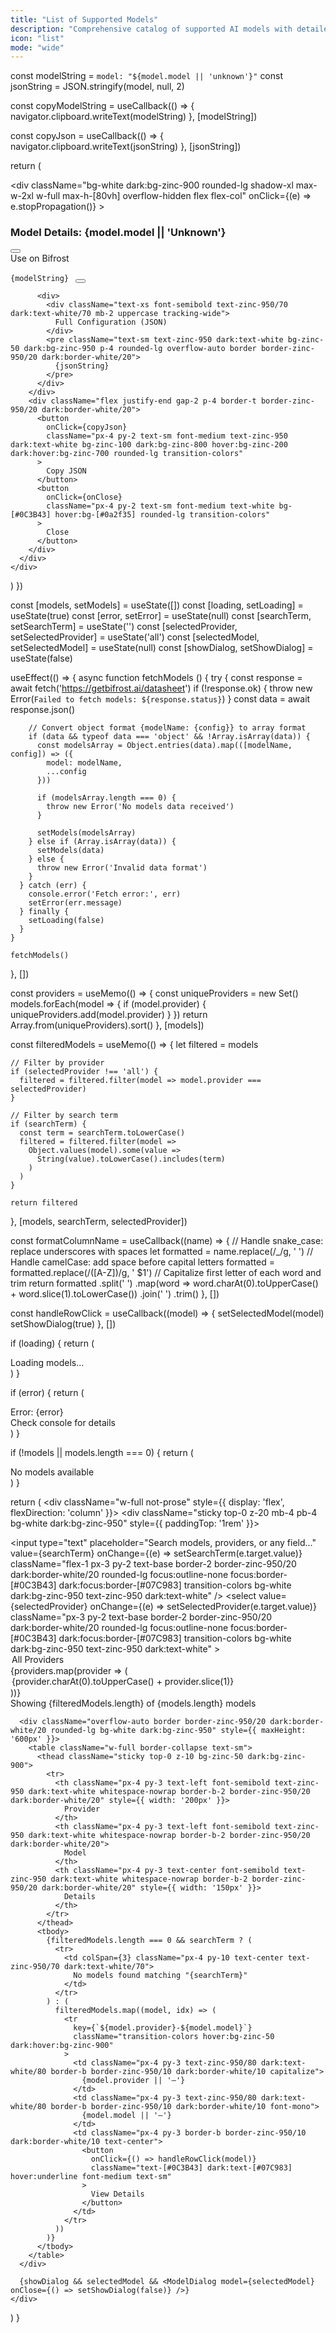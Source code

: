 ```yaml
---
title: "List of Supported Models"
description: "Comprehensive catalog of supported AI models with detailed specifications, capabilities, and costs"
icon: "list"
mode: "wide"
---
```


  const modelString = `model: "${model.model || 'unknown'}"`
  const jsonString = JSON.stringify(model, null, 2)

  const copyModelString = useCallback(() => {
    navigator.clipboard.writeText(modelString)
  }, [modelString])

  const copyJson = useCallback(() => {
    navigator.clipboard.writeText(jsonString)
  }, [jsonString])

  return (
    <div
      className="fixed inset-0 z-50 flex items-center justify-center p-4 bg-black/50"
      onClick={onClose}
    >
      <div
        className="bg-white dark:bg-zinc-900 rounded-lg shadow-xl max-w-2xl w-full max-h-[80vh] overflow-hidden flex flex-col"
        onClick={(e) => e.stopPropagation()}
      >
        <div className="flex items-center justify-between p-4 border-b border-zinc-950/20 dark:border-white/20">
          <h3 className="text-lg font-semibold text-zinc-950 dark:text-white">
            Model Details: {model.model || 'Unknown'}
          </h3>
          <button
            onClick={onClose}
            className="p-2 hover:bg-zinc-100 dark:hover:bg-zinc-800 rounded-lg transition-colors"
            aria-label="Close"
          >
            <svg className="w-5 h-5 text-zinc-950 dark:text-white" fill="none" stroke="currentColor" viewBox="0 0 24 24">
              <path strokeLinecap="round" strokeLinejoin="round" strokeWidth={2} d="M6 18L18 6M6 6l12 12" />
            </svg>
          </button>
        </div>
        <div className="flex-1 overflow-auto p-4 space-y-4">
          <div className="bg-[#0C3B43]/10 dark:bg-[#07C983]/10 border border-[#0C3B43]/20 dark:border-[#07C983]/20 rounded-lg p-4">
            <div className="text-xs font-semibold text-[#0C3B43] dark:text-[#07C983] mb-2 uppercase tracking-wide">
              Use on Bifrost
            </div>
            <div className="flex items-center gap-2">
              <code className="flex-1 text-sm font-mono text-zinc-950 dark:text-white bg-white dark:bg-zinc-950 px-3 py-2 rounded border border-zinc-950/20 dark:border-white/20">
                {modelString}
              </code>
              <button
                onClick={copyModelString}
                className="p-2 text-sm font-medium text-[#0C3B43] dark:text-[#07C983] hover:bg-[#0C3B43]/10 dark:hover:bg-[#07C983]/10 rounded-lg transition-colors"
                title="Copy model string"
              >
                <svg className="w-5 h-5" fill="none" stroke="currentColor" viewBox="0 0 24 24">
                  <path strokeLinecap="round" strokeLinejoin="round" strokeWidth={2} d="M8 16H6a2 2 0 01-2-2V6a2 2 0 012-2h8a2 2 0 012 2v2m-6 12h8a2 2 0 002-2v-8a2 2 0 00-2-2h-8a2 2 0 00-2 2v8a2 2 0 002 2z" />
                </svg>
              </button>
            </div>
          </div>
          
          <div>
            <div className="text-xs font-semibold text-zinc-950/70 dark:text-white/70 mb-2 uppercase tracking-wide">
              Full Configuration (JSON)
            </div>
            <pre className="text-sm text-zinc-950 dark:text-white bg-zinc-50 dark:bg-zinc-950 p-4 rounded-lg overflow-auto border border-zinc-950/20 dark:border-white/20">
              {jsonString}
            </pre>
          </div>
        </div>
        <div className="flex justify-end gap-2 p-4 border-t border-zinc-950/20 dark:border-white/20">
          <button
            onClick={copyJson}
            className="px-4 py-2 text-sm font-medium text-zinc-950 dark:text-white bg-zinc-100 dark:bg-zinc-800 hover:bg-zinc-200 dark:hover:bg-zinc-700 rounded-lg transition-colors"
          >
            Copy JSON
          </button>
          <button
            onClick={onClose}
            className="px-4 py-2 text-sm font-medium text-white bg-[#0C3B43] hover:bg-[#0a2f35] rounded-lg transition-colors"
          >
            Close
          </button>
        </div>
      </div>
    </div>
  )
})

  const [models, setModels] = useState([])
  const [loading, setLoading] = useState(true)
  const [error, setError] = useState(null)
  const [searchTerm, setSearchTerm] = useState('')
  const [selectedProvider, setSelectedProvider] = useState('all')
  const [selectedModel, setSelectedModel] = useState(null)
  const [showDialog, setShowDialog] = useState(false)

  useEffect(() => {
    async function fetchModels () {
      try {
        const response = await fetch('https://getbifrost.ai/datasheet')
        if (!response.ok) {
          throw new Error(`Failed to fetch models: ${response.status}`)
        }
        const data = await response.json()
        
        // Convert object format {modelName: {config}} to array format
        if (data && typeof data === 'object' && !Array.isArray(data)) {
          const modelsArray = Object.entries(data).map(([modelName, config]) => ({
            model: modelName,
            ...config
          }))
          
          if (modelsArray.length === 0) {
            throw new Error('No models data received')
          }
          
          setModels(modelsArray)
        } else if (Array.isArray(data)) {
          setModels(data)
        } else {
          throw new Error('Invalid data format')
        }
      } catch (err) {
        console.error('Fetch error:', err)
        setError(err.message)
      } finally {
        setLoading(false)
      }
    }

    fetchModels()
  }, [])

  const providers = useMemo(() => {
    const uniqueProviders = new Set()
    models.forEach(model => {
      if (model.provider) {
        uniqueProviders.add(model.provider)
      }
    })
    return Array.from(uniqueProviders).sort()
  }, [models])

  const filteredModels = useMemo(() => {
    let filtered = models

    // Filter by provider
    if (selectedProvider !== 'all') {
      filtered = filtered.filter(model => model.provider === selectedProvider)
    }

    // Filter by search term
    if (searchTerm) {
      const term = searchTerm.toLowerCase()
      filtered = filtered.filter(model =>
        Object.values(model).some(value =>
          String(value).toLowerCase().includes(term)
        )
      )
    }

    return filtered
  }, [models, searchTerm, selectedProvider])

  const formatColumnName = useCallback((name) => {
    // Handle snake_case: replace underscores with spaces
    let formatted = name.replace(/_/g, ' ')
    // Handle camelCase: add space before capital letters
    formatted = formatted.replace(/([A-Z])/g, ' $1')
    // Capitalize first letter of each word and trim
    return formatted
      .split(' ')
      .map(word => word.charAt(0).toUpperCase() + word.slice(1).toLowerCase())
      .join(' ')
      .trim()
  }, [])

  const handleRowClick = useCallback((model) => {
    setSelectedModel(model)
    setShowDialog(true)
  }, [])

  if (loading) {
    return (
      <div className="p-10 text-center border border-zinc-950/20 dark:border-white/20 rounded-lg">
        <div className="text-zinc-950/70 dark:text-white/70">Loading models...</div>
      </div>
    )
  }

  if (error) {
    return (
      <div className="p-10 text-center border border-red-200 dark:border-red-800 rounded-lg bg-red-50 dark:bg-red-950">
        <div className="text-red-600 dark:text-red-400">Error: {error}</div>
        <div className="text-sm text-red-500 dark:text-red-500 mt-2">Check console for details</div>
      </div>
    )
  }

  if (!models || models.length === 0) {
    return (
      <div className="p-10 text-center border border-zinc-950/20 dark:border-white/20 rounded-lg">
        <div className="text-zinc-950/70 dark:text-white/70">No models available</div>
      </div>
    )
  }


  return (
    <div className="w-full not-prose" style={{ display: 'flex', flexDirection: 'column' }}>
      <div className="sticky top-0 z-20 mb-4 pb-4 bg-white dark:bg-zinc-950" style={{ paddingTop: '1rem' }}>
        <div className="flex gap-3 mb-3">
          <input
            type="text"
            placeholder="Search models, providers, or any field..."
            value={searchTerm}
            onChange={(e) => setSearchTerm(e.target.value)}
            className="flex-1 px-3 py-2 text-base border-2 border-zinc-950/20 dark:border-white/20 rounded-lg focus:outline-none focus:border-[#0C3B43] dark:focus:border-[#07C983] transition-colors bg-white dark:bg-zinc-950 text-zinc-950 dark:text-white"
          />
          <select
            value={selectedProvider}
            onChange={(e) => setSelectedProvider(e.target.value)}
            className="px-3 py-2 text-base border-2 border-zinc-950/20 dark:border-white/20 rounded-lg focus:outline-none focus:border-[#0C3B43] dark:focus:border-[#07C983] transition-colors bg-white dark:bg-zinc-950 text-zinc-950 dark:text-white"
          >
            <option value="all">All Providers</option>
            {providers.map(provider => (
              <option key={provider} value={provider}>
                {provider.charAt(0).toUpperCase() + provider.slice(1)}
              </option>
            ))}
          </select>
        </div>
        <div className="text-sm text-zinc-950/70 dark:text-white/70">
          Showing {filteredModels.length} of {models.length} models
        </div>
      </div>

      <div className="overflow-auto border border-zinc-950/20 dark:border-white/20 rounded-lg bg-white dark:bg-zinc-950" style={{ maxHeight: '600px' }}>
        <table className="w-full border-collapse text-sm">
          <thead className="sticky top-0 z-10 bg-zinc-50 dark:bg-zinc-900">
            <tr>
              <th className="px-4 py-3 text-left font-semibold text-zinc-950 dark:text-white whitespace-nowrap border-b-2 border-zinc-950/20 dark:border-white/20" style={{ width: '200px' }}>
                Provider
              </th>
              <th className="px-4 py-3 text-left font-semibold text-zinc-950 dark:text-white whitespace-nowrap border-b-2 border-zinc-950/20 dark:border-white/20">
                Model
              </th>
              <th className="px-4 py-3 text-center font-semibold text-zinc-950 dark:text-white whitespace-nowrap border-b-2 border-zinc-950/20 dark:border-white/20" style={{ width: '150px' }}>
                Details
              </th>
            </tr>
          </thead>
          <tbody>
            {filteredModels.length === 0 && searchTerm ? (
              <tr>
                <td colSpan={3} className="px-4 py-10 text-center text-zinc-950/70 dark:text-white/70">
                  No models found matching "{searchTerm}"
                </td>
              </tr>
            ) : (
              filteredModels.map((model, idx) => (
                <tr
                  key={`${model.provider}-${model.model}`}
                  className="transition-colors hover:bg-zinc-50 dark:hover:bg-zinc-900"
                >
                  <td className="px-4 py-3 text-zinc-950/80 dark:text-white/80 border-b border-zinc-950/10 dark:border-white/10 capitalize">
                    {model.provider || '—'}
                  </td>
                  <td className="px-4 py-3 text-zinc-950/80 dark:text-white/80 border-b border-zinc-950/10 dark:border-white/10 font-mono">
                    {model.model || '—'}
                  </td>
                  <td className="px-4 py-3 border-b border-zinc-950/10 dark:border-white/10 text-center">
                    <button
                      onClick={() => handleRowClick(model)}
                      className="text-[#0C3B43] dark:text-[#07C983] hover:underline font-medium text-sm"
                    >
                      View Details
                    </button>
                  </td>
                </tr>
              ))
            )}
          </tbody>
        </table>
      </div>

      {showDialog && selectedModel && <ModelDialog model={selectedModel} onClose={() => setShowDialog(false)} />}
    </div>
  )
}

<ModelsCatalog />

